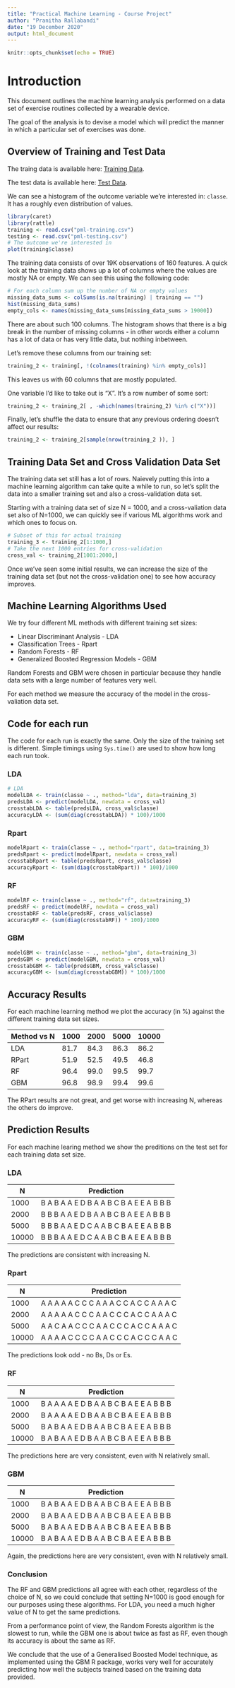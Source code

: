 ```yaml
---
title: "Practical Machine Learning - Course Project"
author: "Pranitha Rallabandi"
date: "19 December 2020"
output: html_document
---
```


```r
knitr::opts_chunk$set(echo = TRUE)
```

# Introduction

This document outlines the machine learning analysis performed on 
a data set of exercise routines collected by a wearable device.

The goal of the analysis is to devise a model which will predict
the manner in which a particular set of exercises was done.

## Overview of Training and Test Data

The traing data is available 
here: [Training Data](https://d396qusza40orc.cloudfront.net/predmachlearn/pmltraining.csv).

The test data is available
here: [Test Data](https://d396qusza40orc.cloudfront.net/predmachlearn/pmltesting.csv).

We can see a histogram of the outcome variable we're interested in: `classe`. It
has a roughly even distribution of values.

```r
library(caret)
library(rattle)
training <- read.csv("pml-training.csv")
testing <- read.csv("pml-testing.csv")
# The outcome we're interested in
plot(training$classe)
```

The training data consists of over 19K observations of 160 features. A quick look at the training data shows up a lot of columns where the values 
are mostly NA or empty. We can see this using the following code:

```r
# For each column sum up the number of NA or empty values
missing_data_sums <- colSums(is.na(training) | training == "") 
hist(missing_data_sums)
empty_cols <- names(missing_data_sums[missing_data_sums > 19000])
```

There are about such 100 columns. The histogram shows that there is a big break in the number of missing
columns - in other words either a column has a lot of data or has very little data, but nothing inbetween.

Let's remove these columns from our training set:

```r
training_2 <- training[, !(colnames(training) %in% empty_cols)]
```

This leaves us with 60 columns that are mostly populated.

One variable I'd like to take out is "X". It's a row number of some sort:

```r
training_2 <- training_2[ , -which(names(training_2) %in% c("X"))]
```

Finally, let's shuffle the data to ensure that any previous ordering
doesn't affect our results:

```r
training_2 <- training_2[sample(nrow(training_2 )), ]
```

## Training Data Set and Cross Validation Data Set

The training data set still has a lot of rows. Naievely putting this into a
machine learning algorithm can take quite a while to run, so let's split
the data into a smaller training set and also a cross-validation data set.

Starting with a training data set of size N = 1000, and a cross-valiation
data set also of N=1000, we can quickly see if various ML algorithms work
and which ones to focus on.

```r
# Subset of this for actual training 
training_3 <- training_2[1:1000,]
# Take the next 1000 entries for cross-validation
cross_val <- training_2[1001:2000,]
```

Once we've seen some initial results, we can increase the size of the training
data set (but not the cross-validation one) to see how accuracy improves.

## Machine Learning Algorithms Used

We try four different ML methods with different training set sizes:

* Linear Discriminant Analysis - LDA
* Classification Trees - Rpart
* Random Forests - RF
* Generalized Boosted Regression Models - GBM

Random Forests and GBM were chosen in particular because they handle
data sets with a large number of features very well.

For each method we measure the accuracy of the model 
in the cross-valiation data set.

## Code for each run

The code for each run is exactly the same. Only the size of the training set is different. 
Simple timings using `Sys.time()` are used to show how long each run took.

### LDA

```r
# LDA
modelLDA <- train(classe ~ ., method="lda", data=training_3)
predsLDA <- predict(modelLDA, newdata = cross_val)
crosstabLDA <- table(predsLDA, cross_val$classe)
accuracyLDA <- (sum(diag(crosstabLDA)) * 100)/1000
```

### Rpart

```r
modelRpart <- train(classe ~ ., method="rpart", data=training_3)
predsRpart <- predict(modelRpart, newdata = cross_val)
crosstabRpart <- table(predsRpart, cross_val$classe)
accuracyRpart <- (sum(diag(crosstabRpart)) * 100)/1000
```

### RF

```r
modelRF <- train(classe ~ ., method="rf", data=training_3)
predsRF <- predict(modelRF, newdata = cross_val)
crosstabRF <- table(predsRF, cross_val$classe)
accuracyRF <- (sum(diag(crosstabRF)) * 100)/1000
```

### GBM

```r
modelGBM <- train(classe ~ ., method="gbm", data=training_3)
predsGBM <- predict(modelGBM, newdata = cross_val)
crosstabGBM <- table(predsGBM, cross_val$classe)
accuracyGBM <- (sum(diag(crosstabGBM)) * 100)/1000
```

## Accuracy Results

For each machine learning method we plot the accuracy (in %) against
the different training data set sizes.

Method vs N | 1000 | 2000 | 5000 | 10000
----------- | ---- | ---- | ---- | ----   
LDA         | 81.7 | 84.3 | 86.3 | 86.2
RPart       | 51.9 | 52.5 | 49.5 | 46.8
RF          | 96.4 | 99.0 | 99.5 | 99.7
GBM         | 96.8 | 98.9 | 99.4 | 99.6

The RPart results are not great, and get worse with increasing N, whereas the others do improve. 

## Prediction Results

For each machine learing method we show the preditions on the
test set for each training data set size.

### LDA

N     | Prediction
----- | ---------------------------------------
1000  | B A B A A E D B A A B C B A E E A B B B        
2000  | B B B A A E D B A A B C B A E E A B B B        
5000  | B B B A A E D C A A B C B A E E A B B B
10000 | B B B A A E D C A A B C B A E E A B B B        

The predictions are consistent with increasing N.

### Rpart

N     | Prediction
----- | ---------------------------------------
1000  | A A A A A C C C A A A C C A C C A A A C
2000  | A A A A A C C C A A C C C A C C A A A C
5000  | A A C A A C C C A A C C C A C C A A A C
10000 | A A A A C C C C A A C C C A C C C A A C

The predictions look odd - no Bs, Ds or Es.


### RF

N     | Prediction
----- | ---------------------------------------
1000  | B A A A A E D B A A B C B A E E A B B B
2000  | B A A A A E D B A A B C B A E E A B B B
5000  | B A B A A E D B A A B C B A E E A B B B
10000 | B A B A A E D B A A B C B A E E A B B B

The predictions here are very consistent, even with N relatively
small.

### GBM

N     | Prediction
----- | ---------------------------------------
1000  | B A B A A E D B A A B C B A E E A B B B
2000  | B A B A A E D B A A B C B A E E A B B B
5000  | B A B A A E D B A A B C B A E E A B B B
10000 | B A B A A E D B A A B C B A E E A B B B

Again, the predictions here are very consistent, even with N relatively
small.

### Conclusion

The RF and GBM predictions all agree with each other, regardless of 
the choice of N, so we could conclude that setting N=1000 is good enough
for our purposes using these algorithms. For LDA, you need a much higher
value of N to get the same predictions.

From a performance point of view, the Random Forests algorithm is the slowest
to run, while the GBM one is about twice as fast as RF, even though its 
accuracy is about the same as RF.

We conclude that the use of a Generalised Boosted Model technique, as implemented using 
the GBM R package, works very well for accurately predicting how well the subjects
trained based on the training data provided.




